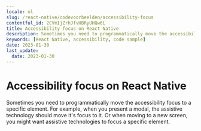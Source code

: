 ```yaml
---
locale: nl
slug: /react-native/codevoorbeelden/accessibility-focus
contentful_id: 2CVmIjZrhJfvHBRyUHQw6L
title: Accessibility focus on React Native
description: Sometimes you need to programmatically move the accessibility focus to a specific element.
keywords: [React Native, accessibility, code sample]
date: 2023-01-30
last_update:
  date: 2023-01-30
---
```


# Accessibility focus on React Native

Sometimes you need to programmatically move the accessibility focus to a specific element. For example, when you present a modal, the assistive technology should move it's focus to it. Or when moving to a new screen, you might want assistive technologies to focus a specific element.

<CodeSample id="accessibility-focus" framework="react-native" locale="nl"/>
